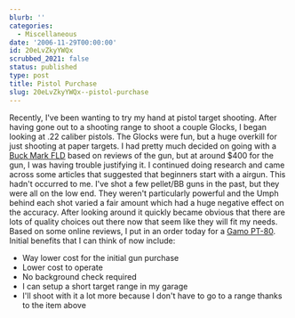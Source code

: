 ```yaml
---
blurb: ''
categories:
  - Miscellaneous
date: '2006-11-29T00:00:00'
id: 20eLvZkyYWQx
scrubbed_2021: false
status: published
type: post
title: Pistol Purchase
slug: 20eLvZkyYWQx--pistol-purchase
---
```


Recently, I've been wanting to try my hand at pistol target
shooting. After having gone out to a shooting range to shoot a
couple Glocks, I began looking at .22 caliber pistols. The Glocks
were fun, but a huge overkill for just shooting at paper targets. I
had pretty much decided on going with a
[Buck Mark FLD](http://www.browning.com/products/catalog/firearms/detail.asp?value=006B&cat_id=051&type_id=398)
based on reviews of the gun, but at around $400 for the gun, I was
having trouble justifying it. I continued doing research and came
across some articles that suggested that beginners start with a
airgun. This hadn't occurred to me. I've shot a few pellet/BB guns
in the past, but they were all on the low end. They weren't
particularly powerful and the Umph behind each shot varied a fair
amount which had a huge negative effect on the accuracy. After
looking around it quickly became obvious that there are lots of
quality choices out there now that seem like they will fit my
needs. Based on some online reviews, I put in an order today for a
[Gamo PT-80](http://www.airgunwarehouseinc.com/gamo611135054.html).
Initial benefits that I can think of now include:
-   Way lower cost for the initial gun purchase
-   Lower cost to operate
-   No background check required
-   I can setup a short target range in my garage
-   I'll shoot with it a lot more because I don't have to go to a
    range thanks to the item above
